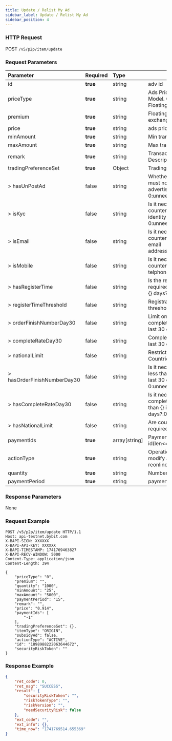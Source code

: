 ```yaml
---
title: Update / Relist My Ad
sidebar_label: Update / Relist My Ad
sidebar_position: 4
---
```


### HTTP Request
POST `/v5/p2p/item/update`

### Request Parameters
| Parameter | Required | Type | Comments|
|:----- |:-------|:-----|------ |
|id|**true**|string|adv id|
|priceType|**true**|string|Ads Pricing Exchange Rate Model. 0 - Fixed rate; 1 - Floating rate|
|premium|**true**|string|Floating ratio with current exchange rate|
|price|**true**|string|ads price|
|minAmount|**true**|string|Min transaction amount|
|maxAmount|**true**|string|Max transaction amount|
|remark|**true**|string|Transaction Description(max=900)|
|tradingPreferenceSet|**true**|Object|Trading Preferences|
|> hasUnPostAd|false|string|Whether the counterparty must not have posted any advertisements: 0:unneed,1:need|
|> isKyc|false|string|Is it necessary for the counterparty to complete identity authentication?: 0:unneed,1:need|
|> isEmail|false|string|Is it necessary for the counterparty to bind an email address?:0:unneed,1:need|
|> isMobile|false|string|Is it necessary for the counterparty to bind an telphone?:0:unneed,1:need|
|> hasRegisterTime|false|string|Is the registration time required to be no less than {} days?0:unneed,1:need|
|> registerTimeThreshold|false|string|Registration time threshold(Unit: Day)|
|> orderFinishNumberDay30|false|string|Limit on number of completed orders in the last 30 days|
|> completeRateDay30|false|string|Completion rate limit in the last 30 days|
|> nationalLimit|false|string|Restricted KYC Countries;IOS 3 CODE|
|> hasOrderFinishNumberDay30|false|string|Is it necessary to have no less than {} orders in the last 30 days? 0:unneed,1:need|
|> hasCompleteRateDay30|false|string|Is it necessary to have a completion rate of no less than {} in the last 30 days?:0:unneed,1:need|
|> hasNationalLimit|false|string|Are country restrictions required;0:unneed,1:need|
|paymentIds|**true**|array[string]|Payment method type id(len<=5)|
|actionType|**true**|string|Operation Type: MODIFY modify adv; ACTIVE. reonline adv|
|quantity|**true**|string|Number of ads|
|paymentPeriod|**true**|string|payment duration|

### Response Parameters
None

### Request Example

```http
POST /v5/p2p/item/update HTTP/1.1
Host: api-testnet.bybit.com
X-BAPI-SIGN: XXXXXX
X-BAPI-API-KEY: XXXXXX
X-BAPI-TIMESTAMP: 1741769463827
X-BAPI-RECV-WINDOW: 5000
Content-Type: application/json
Content-Length: 394

{
    "priceType": "0",
    "premium": "",
    "quantity": "1000",
    "minAmount": "25",
    "maxAmount": "5000",
    "paymentPeriod": "15",
    "remark": "",
    "price": "0.914",
    "paymentIds": [
        "-1"
    ],
    "tradingPreferenceSet": {},
    "itemType": "ORIGIN",
    "subsidyAd": false,
    "actionType": "ACTIVE",
    "id": "1898988222063644672",
    "securityRiskToken": ""
}
```

### Response Example

```json
{
    "ret_code": 0,
    "ret_msg": "SUCCESS",
    "result": {
        "securityRiskToken": "",
        "riskTokenType": "",
        "riskVersion": "",
        "needSecurityRisk": false
    },
    "ext_code": "",
    "ext_info": {},
    "time_now": "1741769514.655369"
}
```
